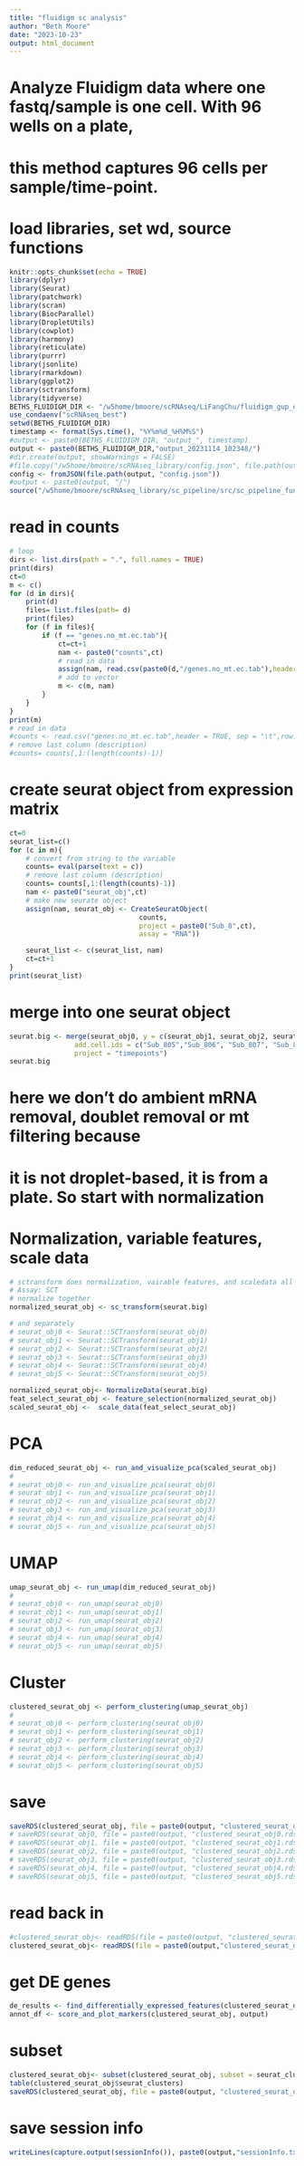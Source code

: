 ```yaml
---
title: "fluidigm sc analysis"
author: "Beth Moore"
date: "2023-10-23"
output: html_document
---
```

# Analyze Fluidigm data where one fastq/sample is one cell. With 96 wells on a plate, 
# this method captures 96 cells per sample/time-point.

# load libraries, set wd, source functions
```r
knitr::opts_chunk$set(echo = TRUE)
library(dplyr)
library(Seurat)
library(patchwork)
library(scran)
library(BiocParallel)
library(DropletUtils)
library(cowplot)
library(harmony)
library(reticulate)
library(purrr)
library(jsonlite)
library(rmarkdown)
library(ggplot2)
library(sctransform)
library(tidyverse)
BETHS_FLUIDIGM_DIR <- "/w5home/bmoore/scRNAseq/LiFangChu/fluidigm_gup_expr_results/"
use_condaenv("scRNAseq_best")
setwd(BETHS_FLUIDIGM_DIR)
timestamp <- format(Sys.time(), "%Y%m%d_%H%M%S")
#output <- paste0(BETHS_FLUIDIGM_DIR, "output_", timestamp)
output <- paste0(BETHS_FLUIDIGM_DIR,"output_20231114_102348/")
#dir.create(output, showWarnings = FALSE)
#file.copy("/w5home/bmoore/scRNAseq_library/config.json", file.path(output, "config.json"))
config <- fromJSON(file.path(output, "config.json"))
#output <- paste0(output, "/")
source("/w5home/bmoore/scRNAseq_library/sc_pipeline/src/sc_pipeline_functions.R")
```
# read in counts
```r
# loop
dirs <- list.dirs(path = ".", full.names = TRUE)
print(dirs)
ct=0
m <- c()
for (d in dirs){
    print(d)
    files= list.files(path= d)
    print(files)
    for (f in files){
        if (f == "genes.no_mt.ec.tab"){
            ct=ct+1
            nam <- paste0("counts",ct)
            # read in data
            assign(nam, read.csv(paste0(d,"/genes.no_mt.ec.tab"),header = TRUE, sep = "\t",row.names=1))
            # add to vector
            m <- c(m, nam)
        }
    }
}
print(m)
# read in data
#counts <- read.csv("genes.no_mt.ec.tab",header = TRUE, sep = "\t",row.names=1)
# remove last column (description)
#counts= counts[,1:(length(counts)-1)]
```

# create seurat object from expression matrix
```r
ct=0
seurat_list=c()
for (c in m){
    # convert from string to the variable
    counts= eval(parse(text = c))
    # remove last column (description)
    counts= counts[,1:(length(counts)-1)]
    nam <- paste0("seurat_obj",ct)
    # make new seurate object
    assign(nam, seurat_obj <- CreateSeuratObject(
                                counts,
                                project = paste0("Sub_8",ct),
                                assay = "RNA"))

    seurat_list <- c(seurat_list, nam)
    ct=ct+1
}
print(seurat_list)

```
# merge into one seurat object
```r
seurat.big <- merge(seurat_obj0, y = c(seurat_obj1, seurat_obj2, seurat_obj3, seurat_obj4, seurat_obj5), 
                add.cell.ids = c("Sub_805","Sub_806", "Sub_807", "Sub_808","Sub_809","Sub_810"), 
                project = "timepoints")
seurat.big
```

# here we don't do ambient mRNA removal, doublet removal or mt filtering because
# it is not droplet-based, it is from a plate. So start with normalization

# Normalization, variable features, scale data
```r
# sctransform does normalization, vairable features, and scaledata all in one
# Assay: SCT
# normalize together
normalized_seurat_obj <- sc_transform(seurat.big)

# and separately
# seurat_obj0 <- Seurat::SCTransform(seurat_obj0)
# seurat_obj1 <- Seurat::SCTransform(seurat_obj1)
# seurat_obj2 <- Seurat::SCTransform(seurat_obj2)
# seurat_obj3 <- Seurat::SCTransform(seurat_obj3)
# seurat_obj4 <- Seurat::SCTransform(seurat_obj4)
# seurat_obj5 <- Seurat::SCTransform(seurat_obj5)
```
```r
normalized_seurat_obj<- NormalizeData(seurat.big)
feat_select_seurat_obj <- feature_selection(normalized_seurat_obj)
scaled_seurat_obj <-  scale_data(feat_select_seurat_obj)
```
# PCA
```r
dim_reduced_seurat_obj <- run_and_visualize_pca(scaled_seurat_obj)
#
# seurat_obj0 <- run_and_visualize_pca(seurat_obj0)
# seurat_obj1 <- run_and_visualize_pca(seurat_obj1)
# seurat_obj2 <- run_and_visualize_pca(seurat_obj2)
# seurat_obj3 <- run_and_visualize_pca(seurat_obj3)
# seurat_obj4 <- run_and_visualize_pca(seurat_obj4)
# seurat_obj5 <- run_and_visualize_pca(seurat_obj5)
```
# UMAP
```r
umap_seurat_obj <- run_umap(dim_reduced_seurat_obj)
#
# seurat_obj0 <- run_umap(seurat_obj0)
# seurat_obj1 <- run_umap(seurat_obj1)
# seurat_obj2 <- run_umap(seurat_obj2)
# seurat_obj3 <- run_umap(seurat_obj3)
# seurat_obj4 <- run_umap(seurat_obj4)
# seurat_obj5 <- run_umap(seurat_obj5)
```
# Cluster
```r
clustered_seurat_obj <- perform_clustering(umap_seurat_obj)
#
# seurat_obj0 <- perform_clustering(seurat_obj0)
# seurat_obj1 <- perform_clustering(seurat_obj1)
# seurat_obj2 <- perform_clustering(seurat_obj2)
# seurat_obj3 <- perform_clustering(seurat_obj3)
# seurat_obj4 <- perform_clustering(seurat_obj4)
# seurat_obj5 <- perform_clustering(seurat_obj5)
```
# save
```r
saveRDS(clustered_seurat_obj, file = paste0(output, "clustered_seurat_obj.rds"))
# saveRDS(seurat_obj0, file = paste0(output, "clustered_seurat_obj0.rds"))
# saveRDS(seurat_obj1, file = paste0(output, "clustered_seurat_obj1.rds"))
# saveRDS(seurat_obj2, file = paste0(output, "clustered_seurat_obj2.rds"))
# saveRDS(seurat_obj3, file = paste0(output, "clustered_seurat_obj3.rds"))
# saveRDS(seurat_obj4, file = paste0(output, "clustered_seurat_obj4.rds"))
# saveRDS(seurat_obj5, file = paste0(output, "clustered_seurat_obj5.rds"))
```
# read back in
```r
#clustered_seurat_obj<- readRDS(file = paste0(output, "clustered_seurat_obj.rds"))
clustered_seurat_obj<- readRDS(file = paste0(output,"clustered_seurat_obj.rds"))
```
# get DE genes
```r
de_results <- find_differentially_expressed_features(clustered_seurat_obj)
annot_df <- score_and_plot_markers(clustered_seurat_obj, output)
```
# subset
```r
clustered_seurat_obj<- subset(clustered_seurat_obj, subset = seurat_clusters != c('5'))
table(clustered_seurat_obj$seurat_clusters)
saveRDS(clustered_seurat_obj, file = paste0(output, "clustered_seurat_obj_subset1.rds"))
```
# save session info
```r
writeLines(capture.output(sessionInfo()), paste0(output,"sessionInfo.txt"))
```